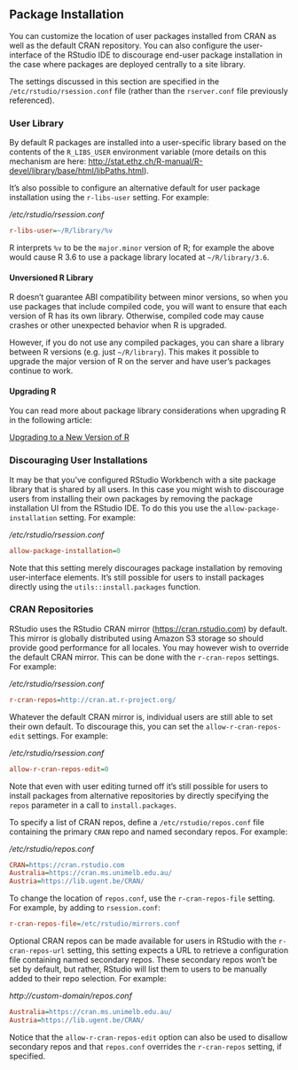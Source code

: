 ## Package Installation

You can customize the location of user packages installed from CRAN as well as the default CRAN repository. You can also configure the user-interface of the RStudio IDE to discourage end-user package installation in the case where packages are deployed centrally to a site library.

::: {.callout-important}
The settings discussed in this section are specified in the `/etc/rstudio/rsession.conf` file (rather than the `rserver.conf` file previously referenced).
:::


### User Library

By default R packages are installed into a user-specific library based on the contents of the `R_LIBS_USER` environment variable (more details on this mechanism are here: [http://stat.ethz.ch/R-manual/R-devel/library/base/html/libPaths.html](http://stat.ethz.ch/R-manual/R-devel/library/base/html/libPaths.html)).

It's also possible to configure an alternative default for user package installation using the `r-libs-user` setting. For example:

*/etc/rstudio/rsession.conf*

```ini
r-libs-user=~/R/library/%v
```

R interprets `%v` to be the `major.minor` version of R; for example the above would cause R 3.6 to use a package library located at `~/R/library/3.6`.

#### Unversioned R Library

R doesn't guarantee ABI compatibility between minor versions, so when you use packages that include compiled code, you will want to ensure that each version of R has its own library. Otherwise, compiled code may cause crashes or other unexpected behavior when R is upgraded.

However, if you do not use any compiled packages, you can share a library between R versions (e.g. just `~/R/library`). This makes it possible to upgrade the major version of R on the server and have user's packages continue to work.

#### Upgrading R

You can read more about package library considerations when upgrading R in the following article:

[Upgrading to a New Version of R](https://shiny.rstudio.com/articles/upgrade-R.html)

### Discouraging User Installations {.pro-header}

It may be that you've configured RStudio Workbench with a site package library that is shared by all users. In this case you might wish to discourage users from installing their own packages by removing the package installation UI from the RStudio IDE. To do this you use the `allow-package-installation` setting. For example:

*/etc/rstudio/rsession.conf*

```ini
allow-package-installation=0
```

Note that this setting merely discourages package installation by removing user-interface elements. It's still possible for users to install packages directly using the `utils::install.packages` function.

### CRAN Repositories

RStudio uses the RStudio CRAN mirror ([https://cran.rstudio.com](https://cran.rstudio.com)) by default. This mirror is globally distributed using Amazon S3 storage so should provide good performance for all locales. You may however wish to override the default CRAN mirror. This can be done with the `r-cran-repos` settings. For example:

*/etc/rstudio/rsession.conf*

```ini
r-cran-repos=http://cran.at.r-project.org/
```

Whatever the default CRAN mirror is, individual users are still able to set their own default. To discourage this, you can set the `allow-r-cran-repos-edit` settings. For example:

*/etc/rstudio/rsession.conf*

```ini
allow-r-cran-repos-edit=0
```

Note that even with user editing turned off it's still possible for users to install packages from alternative repositories by directly specifying the `repos` parameter in a call to `install.packages`.

To specify a list of CRAN repos, define a `/etc/rstudio/repos.conf` file containing the primary `CRAN` repo and named secondary repos. For example:

*/etc/rstudio/repos.conf*
```ini
CRAN=https://cran.rstudio.com
Australia=https://cran.ms.unimelb.edu.au/
Austria=https://lib.ugent.be/CRAN/
```

To change the location of `repos.conf`, use the `r-cran-repos-file` setting. For example, by adding to `rsession.conf`:

```ini
r-cran-repos-file=/etc/rstudio/mirrors.conf
```

Optional CRAN repos can be made available for users in RStudio with the `r-cran-repos-url` setting, this setting expects a URL to retrieve a configuration file containing named secondary repos. These secondary repos won't be set by default, but rather, RStudio will list them to users to be manually added to their repo selection. For example:

*http://custom-domain/repos.conf*
```ini
Australia=https://cran.ms.unimelb.edu.au/
Austria=https://lib.ugent.be/CRAN/
```

Notice that the `allow-r-cran-repos-edit` option can also be used to disallow secondary repos and that `repos.conf` overrides the `r-cran-repos` setting, if specified.

